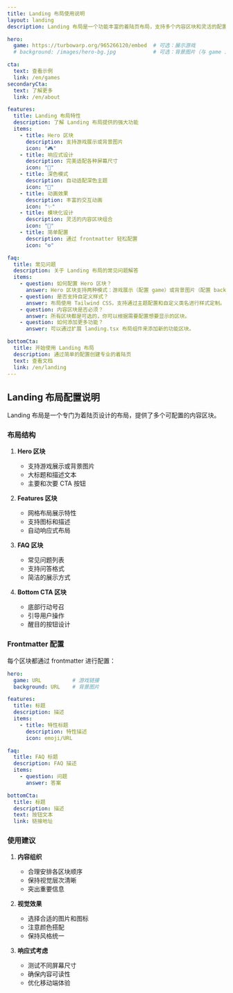 ```yaml
---
title: Landing 布局使用说明
layout: landing
description: Landing 布局是一个功能丰富的着陆页布局，支持多个内容区块和灵活的配置选项

hero:
  game: https://turbowarp.org/965266120/embed  # 可选：展示游戏
  # background: /images/hero-bg.jpg            # 可选：背景图片（与 game 二选一）

cta:
  text: 查看示例
  link: /en/games
secondaryCta:
  text: 了解更多
  link: /en/about

features:
  title: Landing 布局特性
  description: 了解 Landing 布局提供的强大功能
  items:
    - title: Hero 区块
      description: 支持游戏展示或背景图片
      icon: "🎮"
    - title: 响应式设计
      description: 完美适配各种屏幕尺寸
      icon: "📱"
    - title: 深色模式
      description: 自动适配深色主题
      icon: "🌙"
    - title: 动画效果
      description: 丰富的交互动画
      icon: "✨"
    - title: 模块化设计
      description: 灵活的内容区块组合
      icon: "🧩"
    - title: 简单配置
      description: 通过 frontmatter 轻松配置
      icon: "⚙️"

faq:
  title: 常见问题
  description: 关于 Landing 布局的常见问题解答
  items:
    - question: 如何配置 Hero 区块？
      answer: Hero 区块支持两种模式：游戏展示（配置 game）或背景图片（配置 background），两者只能选择其一。
    - question: 是否支持自定义样式？
      answer: 布局使用 Tailwind CSS，支持通过主题配置和自定义类名进行样式定制。
    - question: 内容区块是否必须？
      answer: 所有区块都是可选的，你可以根据需要配置想要显示的区块。
    - question: 如何添加更多功能？
      answer: 可以通过扩展 landing.tsx 布局组件来添加新的功能区块。

bottomCta:
  title: 开始使用 Landing 布局
  description: 通过简单的配置创建专业的着陆页
  text: 查看文档
  link: /en/landing
---
```


## Landing 布局配置说明

Landing 布局是一个专门为着陆页设计的布局，提供了多个可配置的内容区块。

### 布局结构

1. **Hero 区块**
   - 支持游戏展示或背景图片
   - 大标题和描述文本
   - 主要和次要 CTA 按钮

2. **Features 区块**
   - 网格布局展示特性
   - 支持图标和描述
   - 自动响应式布局

3. **FAQ 区块**
   - 常见问题列表
   - 支持问答格式
   - 简洁的展示方式

4. **Bottom CTA 区块**
   - 底部行动号召
   - 引导用户操作
   - 醒目的按钮设计

### Frontmatter 配置

每个区块都通过 frontmatter 进行配置：

```yaml
hero:
  game: URL          # 游戏链接
  background: URL    # 背景图片

features:
  title: 标题
  description: 描述
  items:
    - title: 特性标题
      description: 特性描述
      icon: emoji/URL

faq:
  title: FAQ 标题
  description: FAQ 描述
  items:
    - question: 问题
      answer: 答案

bottomCta:
  title: 标题
  description: 描述
  text: 按钮文本
  link: 链接地址
```

### 使用建议

1. **内容组织**
   - 合理安排各区块顺序
   - 保持视觉层次清晰
   - 突出重要信息

2. **视觉效果**
   - 选择合适的图片和图标
   - 注意颜色搭配
   - 保持风格统一

3. **响应式考虑**
   - 测试不同屏幕尺寸
   - 确保内容可读性
   - 优化移动端体验